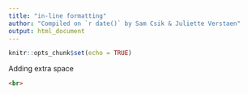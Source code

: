 ```yaml
---
title: "in-line formatting"
author: "Compiled on `r date()` by Sam Csik & Juliette Verstaen"
output: html_document
---
```


```r
knitr::opts_chunk$set(echo = TRUE)
```

Adding extra space 
```markdown
<br>
```